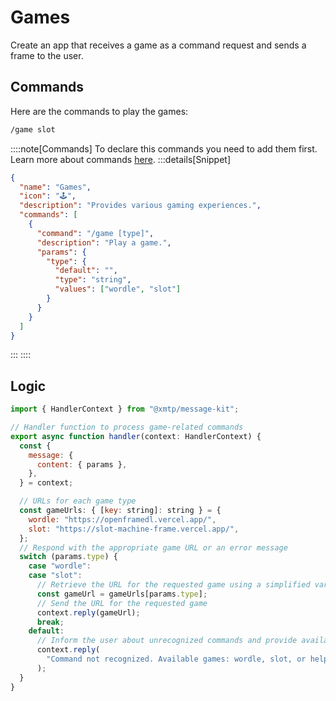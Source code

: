 # Games

Create an app that receives a game as a command request and sends a frame to the user.

## Commands

Here are the commands to play the games:

```bash [cmd]
/game slot
```

::::note[Commands]
To declare this commands you need to add them first. Learn more about commands [here](/concepts/commands).
:::details[Snippet]

```json
{
  "name": "Games",
  "icon": "🕹️",
  "description": "Provides various gaming experiences.",
  "commands": [
    {
      "command": "/game [type]",
      "description": "Play a game.",
      "params": {
        "type": {
          "default": "",
          "type": "string",
          "values": ["wordle", "slot"]
        }
      }
    }
  ]
}
```

:::
::::

## Logic

```jsx [src/handler/games.ts]
import { HandlerContext } from "@xmtp/message-kit";

// Handler function to process game-related commands
export async function handler(context: HandlerContext) {
  const {
    message: {
      content: { params },
    },
  } = context;

  // URLs for each game type
  const gameUrls: { [key: string]: string } = {
    wordle: "https://openframedl.vercel.app/",
    slot: "https://slot-machine-frame.vercel.app/",
  };
  // Respond with the appropriate game URL or an error message
  switch (params.type) {
    case "wordle":
    case "slot":
      // Retrieve the URL for the requested game using a simplified variable assignment
      const gameUrl = gameUrls[params.type];
      // Send the URL for the requested game
      context.reply(gameUrl);
      break;
    default:
      // Inform the user about unrecognized commands and provide available options
      context.reply(
        "Command not recognized. Available games: wordle, slot, or help.",
      );
  }
}
```
